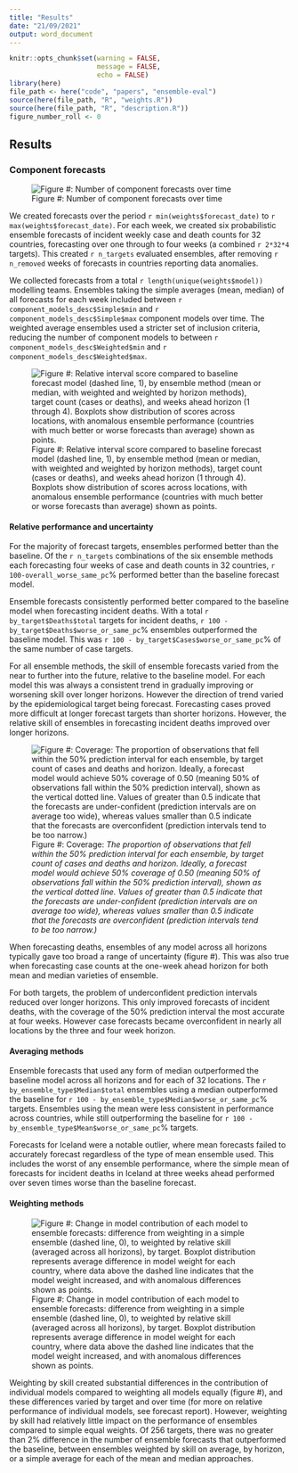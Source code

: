 ```yaml
---
title: "Results"
date: "21/09/2021"
output: word_document
---
```


```r
knitr::opts_chunk$set(warning = FALSE,
                      message = FALSE,
                      echo = FALSE)
library(here)
file_path <- here("code", "papers", "ensemble-eval")
source(here(file_path, "R", "weights.R"))
source(here(file_path, "R", "description.R"))
figure_number_roll <- 0
```

## Results

### Component forecasts

![Figure \#: Number of component forecasts over time](./figures/n-component-models.png)

We created forecasts over the period `r min(weights$forecast_date)` to `r max(weights$forecast_date)`. For each week, we created six probabilistic ensemble forecasts of incident weekly case and death counts for 32 countries, forecasting over one through to four weeks (a combined `r 2*32*4` targets). This created `r n_targets` evaluated ensembles, after removing `r n_removed` weeks of forecasts in countries reporting data anomalies.

We collected forecasts from a total `r length(unique(weights$model))` modelling teams. Ensembles taking the simple averages (mean, median) of all forecasts for each week included between `r component_models_desc$Simple$min` and `r component_models_desc$Simple$max` component models over time. The weighted average ensembles used a stricter set of inclusion criteria, reducing the number of component models to between `r component_models_desc$Weighted$min` and `r component_models_desc$Weighted$max`.

![Figure \#: Relative interval score compared to baseline forecast model (dashed line, 1), by ensemble method (mean or median, with weighted and weighted by horizon methods), target count (cases or deaths), and weeks ahead horizon (1 through 4). Boxplots show distribution of scores across locations, with anomalous ensemble performance (countries with much better or worse forecasts than average) shown as points.](./figures/ensemble-relative-wis.png)

#### Relative performance and uncertainty

For the majority of forecast targets, ensembles performed better than the baseline. Of the `r n_targets` combinations of the six ensemble methods each forecasting four weeks of case and death counts in 32 countries, `r 100-overall_worse_same_pc`% performed better than the baseline forecast model.

Ensemble forecasts consistently performed better compared to the baseline model when forecasting incident deaths. With a total `r by_target$Deaths$total` targets for incident deaths, `r 100 - by_target$Deaths$worse_or_same_pc`% ensembles outperformed the baseline model. This was `r 100 - by_target$Cases$worse_or_same_pc`% of the same number of case targets.

For all ensemble methods, the skill of ensemble forecasts varied from the near to further into the future, relative to the baseline model. For each model this was always a consistent trend in gradually improving or worsening skill over longer horizons. However the direction of trend varied by the epidemiological target being forecast. Forecasting cases proved more difficult at longer forecast targets than shorter horizons. However, the relative skill of ensembles in forecasting incident deaths improved over longer horizons.

![Figure \#: Coverage: *The proportion of observations that fell within the 50% prediction interval for each ensemble, by target count of cases and deaths and horizon. Ideally, a forecast model would achieve 50% coverage of 0.50 (meaning 50% of observations fall within the 50% prediction interval), shown as the vertical
dotted line. Values of greater than 0.5 indicate that the forecasts are under-confident (prediction intervals are on average too wide), whereas values smaller than 0.5 indicate that the forecasts are overconfident (prediction
intervals tend to be too narrow.)*
](./figures/ensemble-coverage.png)

When forecasting deaths, ensembles of any model across all horizons typically gave too broad a range of uncertainty (figure \#). This was also true when forecasting case counts at the one-week ahead horizon for both mean and median varieties of ensemble.

For both targets, the problem of underconfident prediction intervals reduced over longer horizons. This only improved forecasts of incident deaths, with the coverage of the 50% prediction interval the most accurate at four weeks. However case forecasts became overconfident in nearly all locations by the three and four week horizon.

#### Averaging methods

Ensemble forecasts that used any form of median outperformed the baseline model across all horizons and for each of 32 locations. The `r by_ensemble_type$Median$total` ensembles using a median outperformed the baseline for `r 100 - by_ensemble_type$Median$worse_or_same_pc`% targets. Ensembles using the mean were less consistent in performance across countries, while still outperforming the baseline for `r 100 - by_ensemble_type$Mean$worse_or_same_pc`% targets.

Forecasts for Iceland were a notable outlier, where mean forecasts failed to accurately forecast regardless of the type of mean ensemble used. This includes the worst of any ensemble performance, where the simple mean of forecasts for incident deaths in Iceland at three weeks ahead performed over seven times worse than the baseline forecast.

#### Weighting methods

![Figure \#: Change in model contribution of each model to ensemble forecasts: difference from weighting in a simple ensemble (dashed line, 0), to weighted by relative skill (averaged across all horizons), by target. Boxplot distribution represents average difference in model weight for each country, where data above the dashed line indicates that the model weight increased, and with anomalous differences shown as points.](figures/weights-simple-to-weighted.png)

Weighting by skill created substantial differences in the contribution of individual models compared to weighting all models equally (figure \#), and these differences varied by target and over time (for more on relative performance of individual models, see forecast report). However, weighting by skill had relatively little impact on the performance of ensembles compared to simple equal weights. Of 256 targets, there was no greater than 2% difference in the number of ensemble forecasts that outperformed the baseline, between ensembles weighted by skill on average, by horizon, or a simple average for each of the mean and median approaches.
